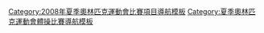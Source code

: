 {{sidebar games events
| name = 2008年夏季奥林匹克运动会体操比赛
| title = [[2008年夏季奧林匹克運動會]]<br>[[2008年夏季奧林匹克運動會體操比賽|體操比賽]]

| event1 = '''[[2008年夏季奧林匹克運動會體操比賽|競技體操]]'''
| image1 = [[File:Gymnastics (artistic) pictogram.svg|40px]]

| event1.1 = 资格赛
| border1.1 = yes
| results1.1a = [[2008年夏季奧林匹克運動會體操比賽－資格賽|男子]]
| results1.1b = [[2008年夏季奧林匹克運動會體操比賽－資格賽|女子]]

| event1.2 = 团体全能
| results1.2a = [[2008年夏季奧林匹克運動會體操比賽－男子團體|男子]]
| results1.2b = [[2008年夏季奧林匹克運動會體操比賽－女子團體|女子]]
| event1.3 = 个人全能
| results1.3a = [[2008年夏季奧林匹克運動會體操比賽－男子個人全能|男子]]
| results1.3b = [[2008年夏季奧林匹克運動會體操比賽－女子個人全能|女子]]
| event1.4 = 自由体操
| results1.4a = [[2008年夏季奧林匹克運動會體操比賽－男子自由體操|男子]]
| results1.4b = [[2008年夏季奧林匹克運動會體操比賽－女子自由體操|女子]]
| event1.5 = 跳马
| results1.5a = [[2008年夏季奧林匹克運動會體操比賽－男子跳馬|男子]]
| results1.5b = [[2008年夏季奧林匹克運動會體操比賽－女子跳馬|女子]]
| event1.6 = 鞍马
| results1.6a = [[2008年夏季奧林匹克運動會體操比賽－男子鞍馬|男子]]
| event1.7 = 吊环 
| results1.7a = [[2008年夏季奧林匹克運動會體操比賽－男子吊環|男子]]
| event1.8 = 双杠
| results1.8a = [[2008年夏季奧林匹克運動會體操比賽－男子雙杠|男子]]
| event1.9 = 单杠
| results1.9a = [[2008年夏季奧林匹克運動會體操比賽－男子單杠|男子]]
| event1.10 = 高低杠
| results1.10b = [[2008年夏季奧林匹克運動會體操比賽－女子高低杠|女子]]
| event1.11 = 平衡木
| results1.11b = [[2008年夏季奧林匹克運動會體操比賽－女子平衡木|女子]]

| event2 = '''[[2008年夏季奧林匹克運動會藝術體操比賽|韻律體操]]'''
| image2 = [[File:Gymnastics (rhythmic) pictogram.svg|40px]]
| event2.1 = 个人全能
| results2.1b = [[2008年夏季奧林匹克運動會藝術體操比賽－女子個人全能|女子]]
| event2.2 = 团体全能
| results2.2b = [[2008年夏季奧林匹克運動會韻律體操比賽－女子團體全能|女子]]

| event3 = '''[[2008年夏季奧林匹克運動會蹦床比賽|蹦床]]'''
| image3 = [[File:Gymnastics (trampoline) pictogram.svg|40px]]
| event3.1 = 个人
| results3.1a = [[2008年夏季奧林匹克運動會體操比賽－男子蹦床|男子]]
| results3.1b = [[2008年夏季奧林匹克運動會體操比賽－女子蹦床|女子]]
}}<noinclude>
[[Category:2008年夏季奧林匹克運動會比賽項目導航模板]]
[[Category:夏季奧林匹克運動會體操比賽導航模板]]
</noinclude>